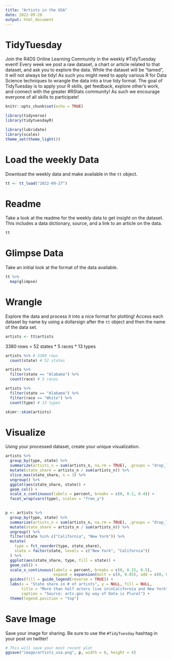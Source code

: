 ```yaml
---
title: "Artists in the USA"
date: 2022-09-28
output: html_document
---
```


# TidyTuesday

Join the R4DS Online Learning Community in the weekly #TidyTuesday event!
Every week we post a raw dataset, a chart or article related to that dataset, and ask you to explore the data.
While the dataset will be “tamed”, it will not always be tidy! As such you might need to apply various R for Data Science techniques to wrangle the data into a true tidy format.
The goal of TidyTuesday is to apply your R skills, get feedback, explore other’s work, and connect with the greater #RStats community!
As such we encourage everyone of all skills to participate!

```r

knitr::opts_chunk$set(echo = TRUE)

library(tidyverse)
library(tidytuesdayR)

library(lubridate)
library(scales)
theme_set(theme_light())
```

# Load the weekly Data

Download the weekly data and make available in the `tt` object.

```r

tt <- tt_load("2022-09-27")

```


# Readme

Take a look at the readme for the weekly data to get insight on the dataset.
This includes a data dictionary, source, and a link to an article on the data.

```r

tt

```


# Glimpse Data

Take an initial look at the format of the data available.

```r

tt %>% 
  map(glimpse)

```

# Wrangle

Explore the data and process it into a nice format for plotting! Access each dataset by name by using a dollarsign after the `tt` object and then the name of the data set.

```r

artists <- tt$artists

```

3380 rows = 52 states * 5 races * 13 types

```r
artists %>% # 3380 rows
  count(state) # 52 states

artists %>% 
  filter(state == "Alabama") %>% 
  count(race) # 5 races

artists %>% 
  filter(state == "Alabama") %>% 
  filter(race == "White") %>% 
  count(type) # 13 types

```

```r
skimr::skim(artists)
```


# Visualize

Using your processed dataset, create your unique visualization.

```r

artists %>% 
  group_by(type, state) %>% 
  summarize(artists_n = sum(artists_n, na.rm = TRUE), .groups = "drop_last") %>% 
  mutate(state_share = artists_n / sum(artists_n)) %>% 
  slice_max(state_share, n = 3) %>% 
  ungroup() %>% 
  ggplot(aes(state_share, state)) +
  geom_col() +
  scale_x_continuous(labels = percent, breaks = c(0, 0.2, 0.4)) +
  facet_wrap(vars(type), scales = "free_y")
  
```

```r
p <- artists %>% 
  group_by(type, state) %>% 
  summarize(artists_n = sum(artists_n, na.rm = TRUE), .groups = "drop_last") %>% 
  mutate(state_share = artists_n / sum(artists_n)) %>% 
  ungroup() %>% 
  filter(state %in% c("California", "New York")) %>% 
  mutate(
    type = fct_reorder(type, state_share),
    state = factor(state, levels = c("New York", "California"))
  ) %>% 
  ggplot(aes(state_share, type, fill = state)) +
  geom_col() +
  scale_x_continuous(labels = percent, breaks = c(0, 0.25, 0.5),
                     expand = expansion(mult = c(0, 0.05), add = c(0, 0))) +
  guides(fill = guide_legend(reverse = TRUE)) +
  labs(x = "State share in # of artists", y = NULL, fill = NULL,
       title = "More than half actors live in\nCalifornia and New York",
       caption = "Source: arts.gov by way of Data is Plural") +
  theme(legend.position = "top")

```

# Save Image

Save your image for sharing. Be sure to use the `#TidyTuesday` hashtag in your post on twitter! 

```r

# This will save your most recent plot
ggsave("image/artists_usa.png", p, width = 6, height = 4)

```
